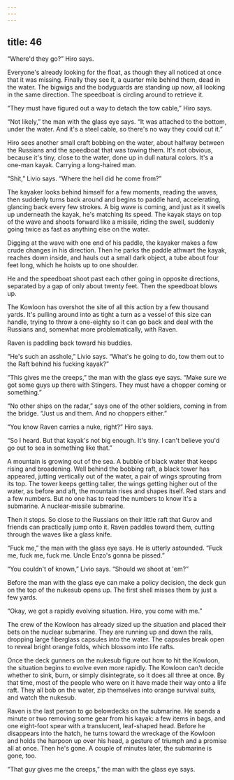 ```yaml
---
---
---
```

title: 46
---

“Where'd they go?” Hiro says.

Everyone's already looking for the float, as though they all noticed at once that it was missing. Finally they see it, a quarter mile behind them, dead in the water. The bigwigs and the bodyguards are standing up now, all looking in the same direction. The speedboat is circling around to retrieve it.

“They must have figured out a way to detach the tow cable,” Hiro says.

“Not likely,” the man with the glass eye says. “It was attached to the bottom, under the water. And it's a steel cable, so there's no way they could cut it.”

Hiro sees another small craft bobbing on the water, about halfway between the Russians and the speedboat that was towing them. It's not obvious, because it's tiny, close to the water, done up in dull natural colors. It's a one-man kayak. Carrying a long-haired man.

“Shit,” Livio says. “Where the hell did he come from?”

The kayaker looks behind himself for a few moments, reading the waves, then suddenly turns back around and begins to paddle hard, accelerating, glancing back every few strokes. A big wave is coming, and just as it swells up underneath the kayak, he's matching its speed. The kayak stays on top of the wave and shoots forward like a missile, riding the swell, suddenly going twice as fast as anything else on the water.

Digging at the wave with one end of his paddle, the kayaker makes a few crude changes in his direction. Then he parks the paddle athwart the kayak, reaches down inside, and hauls out a small dark object, a tube about four feet long, which he hoists up to one shoulder.

He and the speedboat shoot past each other going in opposite directions, separated by a gap of only about twenty feet. Then the speedboat blows up.

The Kowloon has overshot the site of all this action by a few thousand yards. It's pulling around into as tight a turn as a vessel of this size can handle, trying to throw a one-eighty so it can go back and deal with the Russians and, somewhat more problematically, with Raven.

Raven is paddling back toward his buddies.

“He's such an asshole,” Livio says. “What's he going to do, tow them out to the Raft behind his fucking kayak?”

“This gives me the creeps,” the man with the glass eye says. “Make sure we got some guys up there with Stingers. They must have a chopper coming or something.”

“No other ships on the radar,” says one of the other soldiers, coming in from the bridge. “Just us and them. And no choppers either.”

“You know Raven carries a nuke, right?” Hiro says.

“So I heard. But that kayak's not big enough. It's tiny. I can't believe you'd go out to sea in something like that.”

A mountain is growing out of the sea. A bubble of black water that keeps rising and broadening. Well behind the bobbing raft, a black tower has appeared, jutting vertically out of the water, a pair of wings sprouting from its top. The tower keeps getting taller, the wings getting higher out of the water, as before and aft, the mountain rises and shapes itself. Red stars and a few numbers. But no one has to read the numbers to know it's a submarine. A nuclear-missile submarine.

Then it stops. So close to the Russians on their little raft that Gurov and friends can practically jump onto it. Raven paddles toward them, cutting through the waves like a glass knife.

“Fuck me,” the man with the glass eye says. He is utterly astounded. “Fuck me, fuck me, fuck me. Uncle Enzo's gonna be pissed.”

“You couldn't of known,” Livio says. “Should we shoot at 'em?”

Before the man with the glass eye can make a policy decision, the deck gun on the top of the nukesub opens up. The first shell misses them by just a few yards.

“Okay, we got a rapidly evolving situation. Hiro, you come with me.”

The crew of the Kowloon has already sized up the situation and placed their bets on the nuclear submarine. They are running up and down the rails, dropping large fiberglass capsules into the water. The capsules break open to reveal bright orange folds, which blossom into life rafts.

Once the deck gunners on the nukesub figure out how to hit the Kowloon, the situation begins to evolve even more rapidly. The Kowloon can't decide whether to sink, burn, or simply disintegrate, so it does all three at once. By that time, most of the people who were on it have made their way onto a life raft. They all bob on the water, zip themselves into orange survival suits, and watch the nukesub.

Raven is the last person to go belowdecks on the submarine. He spends a minute or two removing some gear from his kayak: a few items in bags, and one eight-foot spear with a translucent, leaf-shaped head. Before he disappears into the hatch, he turns toward the wreckage of the Kowloon and holds the harpoon up over his head, a gesture of triumph and a promise all at once. Then he's gone. A couple of minutes later, the submarine is gone, too.

“That guy gives me the creeps,” the man with the glass eye says.